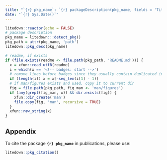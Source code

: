 ```yaml
---
title: "`{r} pkg_name`: `{r} packageDescription(pkg_name, fields = 'Title')`"
date: "`{r} Sys.Date()`"
---
```


```r
litedown::reactor(echo = FALSE)
# package description
pkg_name = litedown:::detect_pkg()
pkg_path = attr(pkg_name, 'path')
litedown::pkg_desc(pkg_name)
```

```r
# readme, if exists
if (file.exists(readme <- file.path(pkg_path, 'README.md'))) {
  x = xfun::read_utf8(readme)
  i = which(x == '<!-- badges: start -->')
  # remove lines before badges since they usually contain duplicated info (e.g., title)
  if (length(i)) x = x[-seq_len(i[1] - 1)]
  # if man/figures exists and used, copy it to current dir
  fig = file.path(pkg_path, fig_man <- 'man/figures')
  if (any(grepl(fig_man, x)) && dir.exists(fig)) {
    xfun::dir_create('man')
    file.copy(fig, 'man', recursive = TRUE)
  }
  xfun::raw_string(x)
}
```

## Appendix {.appendix}

To cite the package **`{r} pkg_name`** in publications, please use:

```r
litedown::pkg_citation()
```
